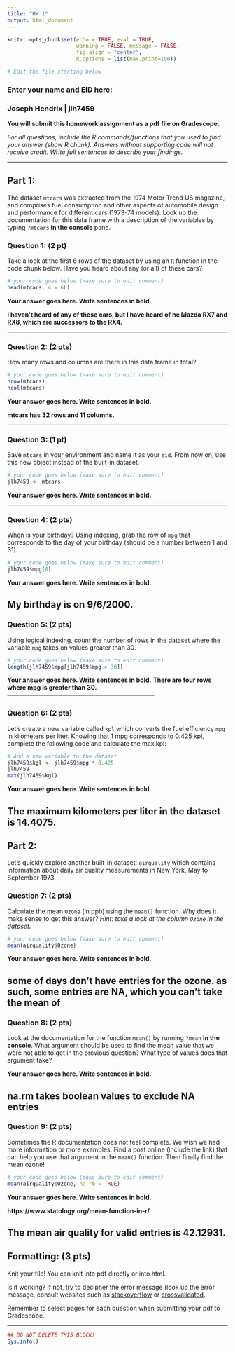 ```yaml
---
title: "HW 1"
output: html_document
---
```


```r
knitr::opts_chunk$set(echo = TRUE, eval = TRUE,  
                      warning = FALSE, message = FALSE, 
                      fig.align = "center",
                      R.options = list(max.print=100))

# Edit the file starting below
```

### Enter your name and EID here: 

### Joseph Hendrix \| jlh7459

**You will submit this homework assignment as a pdf file on Gradescope.**

*For all questions, include the R commands/functions that you used to find your answer (show R chunk). Answers without supporting code will not receive credit. Write full sentences to describe your findings.*

------------------------------------------------------------------------

## Part 1:

The dataset `mtcars` was extracted from the 1974 Motor Trend US magazine, and comprises fuel consumption and other aspects of automobile design and performance for different cars (1973-74 models). Look up the documentation for this data frame with a description of the variables by typing `?mtcars` **in the console** pane.

### Question 1: (2 pt)

Take a look at the first 6 rows of the dataset by using an `R` function in the code chunk below. Have you heard about any (or all) of these cars?

```r
# your code goes below (make sure to edit comment)
head(mtcars, n = 6L)
```

**Your answer goes here. Write sentences in bold.**

**I haven't heard of any of these cars, but I have heard of he Mazda RX7 and RX8, which are successors to the RX4.**

------------------------------------------------------------------------

### Question 2: (2 pts)

How many rows and columns are there in this data frame in total?

```r
# your code goes below (make sure to edit comment)
nrow(mtcars)
ncol(mtcars)
```

**Your answer goes here. Write sentences in bold.**

**mtcars has 32 rows and 11 columns.**

------------------------------------------------------------------------

### Question 3: (1 pt)

Save `mtcars` in your environment and name it as your `eid`. From now on, use this new object instead of the built-in dataset.

```r
# your code goes below (make sure to edit comment)
jlh7459 <- mtcars
```

**Your answer goes here. Write sentences in bold.**

------------------------------------------------------------------------

### Question 4: (2 pts)

When is your birthday? Using indexing, grab the row of `mpg` that corresponds to the day of your birthday (should be a number between 1 and 31).

```r
# your code goes below (make sure to edit comment)
jlh7459$mpg[6]
```

**Your answer goes here. Write sentences in bold.**

**My birthday is on 9/6/2000.**
------------------------------------------------------------------------

### Question 5: (2 pts)

Using logical indexing, count the number of rows in the dataset where the variable `mpg` takes on values greater than 30.

```r
# your code goes below (make sure to edit comment)
length(jlh7459$mpg[jlh7459$mpg > 30])
```

**Your answer goes here. Write sentences in bold.**
**There are four rows where mpg is greater than 30.**
------------------------------------------------------------------------

### Question 6: (2 pts)

Let's create a new variable called `kpl` which converts the fuel efficiency `mpg` in kilometers per liter. Knowing that 1 mpg corresponds to 0.425 kpl, complete the following code and calculate the max kpl:

```r
# Add a new variable to the dataset
jlh7459$kgl <- jlh7459$mpg * 0.425
jlh7459
max(jlh7459$kgl)
```

**Your answer goes here. Write sentences in bold.**

**The maximum kilometers per liter in the dataset is 14.4075.**
------------------------------------------------------------------------

## Part 2:

Let's quickly explore another built-in dataset: `airquality` which contains information about daily air quality measurements in New York, May to September 1973.

### Question 7: (2 pts)

Calculate the mean `Ozone` (in ppb) using the `mean()` function. Why does it make sense to get this answer? *Hint: take a look at the column `Ozone` in the dataset.*

```r
# your code goes below (make sure to edit comment)
mean(airquality$Ozone)
```

**Your answer goes here. Write sentences in bold.**

**some of days don't have entries for the ozone. as such, some entries are NA, which you can't take the mean of**
------------------------------------------------------------------------

### Question 8: (2 pts)

Look at the documentation for the function `mean()` by running `?mean` **in the console**. What argument should be used to find the mean value that we were not able to get in the previous question? What type of values does that argument take?

**Your answer goes here. Write sentences in bold.**

**na.rm takes boolean values to exclude NA entries**
------------------------------------------------------------------------

### Question 9: (2 pts)

Sometimes the R documentation does not feel complete. We wish we had more information or more examples. Find a post online (include the link) that can help you use that argument in the `mean()` function. Then finally find the mean ozone!

```r
# your code goes below (make sure to edit comment)
mean(airquality$Ozone, na.rm = TRUE)
```

**Your answer goes here. Write sentences in bold.**

**https://www.statology.org/mean-function-in-r/**

**The mean air quality for valid entries is 42.12931.**
------------------------------------------------------------------------

## Formatting: (3 pts)

Knit your file! You can knit into pdf directly or into html.

Is it working? If not, try to decipher the error message (look up the error message, consult websites such as [stackoverflow](https://stackoverflow.com/) or [crossvalidated](https://stats.stackexchange.com/).

Remember to select pages for each question when submitting your pdf to Gradescope.

------------------------------------------------------------------------

```r
## DO NOT DELETE THIS BLOCK!
Sys.info()
```
